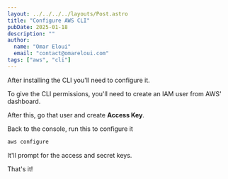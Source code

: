 ```yaml
---
layout: ../../../../layouts/Post.astro
title: "Configure AWS CLI"
pubDate: 2025-01-18
description: ""
author:
  name: "Omar Eloui"
  email: "contact@omareloui.com"
tags: ["aws", "cli"]
---
```


After installing the CLI you'll need to configure it.

To give the CLI permissions, you'll need to create an IAM user from AWS' dashboard.

After this, go that user and create **Access Key**.

Back to the console, run this to configure it

```bash
aws configure
```

It'll prompt for the access and secret keys.

That's it!
